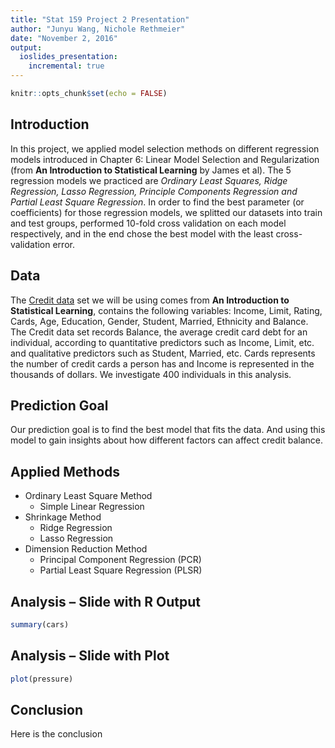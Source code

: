 ```yaml
---
title: "Stat 159 Project 2 Presentation"
author: "Junyu Wang, Nichole Rethmeier"
date: "November 2, 2016"
output: 
  ioslides_presentation:
    incremental: true
---
```


```r
knitr::opts_chunk$set(echo = FALSE)
```

## Introduction

In this project, we applied model selection methods on different regression models introduced in Chapter 6: Linear Model Selection and Regularization (from **An Introduction to Statistical Learning** by James et al). The 5 regression models we practiced are _Ordinary Least Squares, Ridge Regression, Lasso Regression, Principle Components Regression and Partial Least Square Regression_. In order to find the best parameter (or coefficients) for those regression models, we splitted our datasets into train and test groups, performed 10-fold cross validation on each model respectively, and in the end chose the best model with the least cross-validation error.

## Data

The [Credit data](http://www-bcf.usc.edu/~gareth/ISL/Credit.csv) set we will be using comes from **An Introduction to Statistical Learning**, contains the following variables: Income, Limit, Rating, Cards, Age, Education, Gender, Student, Married, Ethnicity and Balance. The Credit data set records Balance, the average credit card debt for an individual, according to quantitative predictors such as Income, Limit, etc. and qualitative predictors such as Student, Married, etc. Cards represents the number of credit cards a person has and Income is represented in the thousands of dollars. We investigate 400 individuals in this analysis.

## Prediction Goal

Our prediction goal is to find the best model that fits the data. And using this model to gain insights about how different factors can affect credit balance.

## Applied Methods

- Ordinary Least Square Method
    - Simple Linear Regression
- Shrinkage Method
    - Ridge Regression
    - Lasso Regression
- Dimension Reduction Method
    - Principal Component Regression (PCR)
    - Partial Least Square Regression (PLSR)

## Analysis -- Slide with R Output

```r
summary(cars)
```

## Analysis --  Slide with Plot

```r
plot(pressure)
```

## Conclusion

Here is the conclusion
